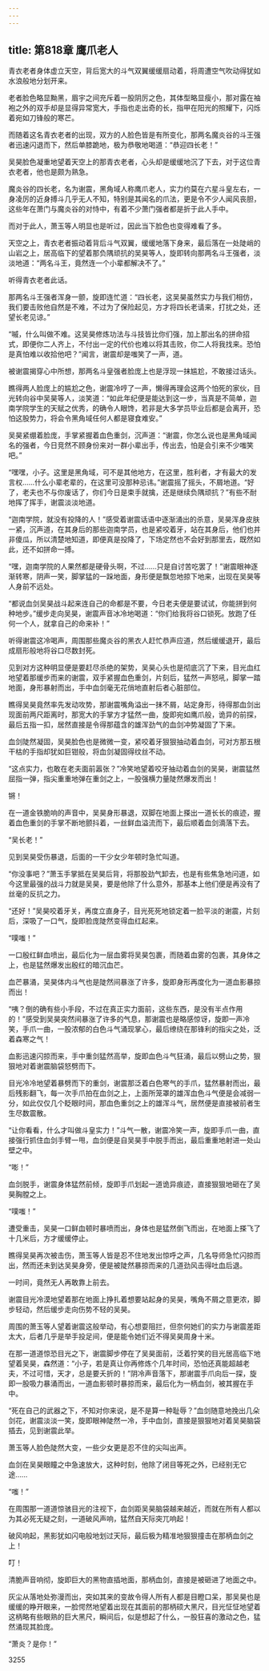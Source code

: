 ```yaml
---
---
---
```

title: 第818章 鹰爪老人
---



青衣老者身体虚立天空，背后宽大的斗气双翼缓缓扇动着，将周遭空气吹动得犹如水浪般地分划开来。

老者脸色略显黝黑，眉宇之间充斥着一股阴厉之色，其体型略显瘦小，那对露在袖袍之外的双手却是显得异常宽大，手指也走出奇的长，指甲在阳光的照耀下，闪烁着宛如刀锋般的寒芒。

而随着这名青衣老者的出现，双方的人脸色皆是有所变化，那两名魔炎谷的斗王强者迅速闪退而下，然后单膝跪地，极为恭敬地喝道：“恭迎四长老！”

吴昊脸色凝重地望着天空上的那青衣老者，心头却是缓缓地沉了下去，对于这位青衣老者，他也是颇为熟急。

魔炎谷的四长老，名为谢震，黑角域人称鹰爪老人，实力约莫在六星斗皇左右，一身凌厉的近身搏斗几乎无人不知，特别是其闻名的爪法，更是令不少人闻风丧胆，这些年在萧门与魔炎谷的对恃中，有着不少萧门强者都是折于此人手中。

而对于此人，萧玉等人明显也是听过，因此当下脸色也变得难看了多。

天空之上，青衣老者振动着背后斗气双翼，缓缓地落下身来，最后落在一处陡峭的山岩之上，居高临下的望着那负隅顽抗的吴昊等人，旋即转向那两名斗王强者，淡淡地道：“两名斗王，竟然连一个小辈都解决不了。”

听得青衣老者此话。

那两名斗王强者浑身一颤，旋即连忙道：“四长老，这吴昊虽然实力与我们相仿，我们要击败他自然是不难，不过为了保险起见，方才将四长老请来，打扰之处，还望长老见谅。”

“嘁，什么叫做不难。这吴昊修炼功法与斗技皆比你们强，加上那出名的拼命招式，即便你二人齐上，不付出一定的代价也难以将其击败，你二人将我找来。恐怕是真怕难以收拾他吧？”闻言，谢震却是嗤笑了一声，道。

被谢震揭穿心中所想，那两名斗皇强者脸庞上也是浮现一抹尴尬，不敢接过话头。

瞧得两人脸庞上的尴尬之色，谢震冷哼了一声，懒得再理会这两个怕死的家伙，目光转向谷中吴昊等人，淡笑道：“如此年纪便是能达到这一步，当真是不简单，迦南学院学生的天赋之优秀，的确令人眼馋，若非是大多学员毕业后都是会离开，恐怕这股势力，将会令黑角域任何人都是寝食难安。”

吴昊紧绷着脸庞，手掌紧握着血色重剑，沉声道：“谢震，你怎么说也是黑角域闻名的强者，今日竞然不顾身份来对一群小辈出手，传出去，怕是会引来不少嗤笑吧。”

“嘿嘿，小子。这里是黑角域，可不是其他地方，在这里，胜利者，才有最大的发言权……什么小辈老辈的，在这里可没那种忌讳。”谢震摇了摇头，不屑地道。“好了，老夫也不与你废话了，你们今日是束手就擒，还是继续负隅顽抗？”有些不耐地挥了挥手，谢震淡淡地道。

“迦南学院，就没有投降的人！”感受着谢震话语中逐渐涌出的杀意，吴昊浑身皮肤一紧，沉声道，在其身后的那些迦南学员，也是紧咬着牙，站在其身后，他们也并非傻瓜，所以清楚地知道，即便真是投降了，下场定然也不会好到那里去，既然如此，还不如拼命一搏。

“嘿，迦南学院的人果然都是硬骨头啊，不过……只是自讨苦吃罢了！”谢震眼神逐渐转寒，阴声一笑，脚掌猛的一跺地面，身形便是飘忽地掠下地来，出现在吴昊等人身前不远处。

“都说血剑吴昊战斗起来连自己的命都是不要，今日老夫便是要试试，你能拼到何种地步。”缓步走向吴昊，谢震声音冰冷地喝道：“你们给我将谷口锁死。放跑了任何一个人，就拿自己的命来补！”

听得谢震这冷喝声，周围那些魔炎谷的黑衣人赶忙恭声应道，然后缓缓退开，最后成扇形般地将谷口尽数封死。

见到对方这种明显便是要赶尽杀绝的架势，吴昊心头也是彻底沉了下来，目光血红地望着那缓步而来的谢震，双手紧握血色重剑，片刻后，猛然一声怒吼，脚掌一踏地面，身形暴射而出，手中血剑毫无花俏地直射后者心脏部位。

瞧得吴昊竟然率先发动攻势，那谢震嘴角溢出一抹不屑，站定身形，待得那血剑出现面前两尺距离时，那宽大的手掌方才猛然一曲，旋即宛如鹰爪般，诡异的前探，最后五指一扣，居然直接是令得那蕴含的雄浑劲气的血剑冲势凝固了下来。

血剑陡然凝固，吴昊脸色也是微微一变，紧咬着牙狠狠抽动着血剑，可对方那五根干枯的手指却犹如巨钳般，将血剑凝固得纹丝不动。

“这点实力，也敢在老夫面前嚣张？”冷笑地望着咬牙抽动着血剑的吴昊，谢震猛然屈指一弹，指尖重重地弹在重剑之上，一股强横力量陡然爆发而出！

锵！

在一道金铁脆响的声音中，吴昊身形暴退，双脚在地面上搽出一道长长的痕迹，握着血色重剑的手掌不断地颤抖着，一丝鲜血溢流而下，最后顺着血剑滴落下去。

“吴长老！”

见到吴昊受伤暴退，后面的一干少女少年顿时急忙叫道。

“你没事吧？”萧玉手掌抵在吴昊后背，将那股劲气卸去，也是有些焦急地问道，如今这里最强的战斗力就是吴昊，要是他除了什么意外，那基本上他们便是再没有了丝毫的反抗之力。

“还好！”吴昊咬着牙关，再度立直身子，目光死死地锁定着一脸平淡的谢震，片刻后，深吸了一口气，旋即脸庞陡然变得血红起来。

“噗嗤！”

一口殷红鲜血喷出，最后化为一层血雾将吴昊包裹，而随着血雾的包裹，其身体之上，也是猛然爆发出殷红的暗沉血芒。

血芒暴涌，吴昊体内斗气也是陡然间暴涨了许多，旋即身形再度化为一道血影暴掠而出！

“咦？倒的确有些小手段，不过在真正实力面前，这些东西，是没有半点作用的！”感受到吴昊突然间暴涨了许多的气息，那谢震也是略感惊讶，旋即一声冷笑，手爪一曲，一股浓郁的白色斗气涌现掌心，最后缭绕在那锋利的指尖之处，泛着森寒之气！

血影迅速闪掠而来，手中重剑猛然高举，旋即血色斗气狂涌，最后以劈山之势，狠狠地对着谢震脑袋怒劈而下。

目光冷冷地望着暴劈而下的重剑，谢震那泛着白色寒气的手爪，猛然暴射而出，最后残影翻飞，每一次手爪拍在血剑之上，上面所笼罩的雄浑血色斗气便是会减弱一分，如此仅仅几个眨眼时间，那血色重剑之上的雄浑斗气，居然便是直接被前者生生尽数震散。

“让你看看，什么才叫做斗皇实力！”斗气一散，谢震冷笑一声，旋即手爪一曲，直接强行抓住血剑手臂一甩，血剑便是自吴昊手中脱手而出，最后重重地射进一处山壁之中。

“嘭！”

血剑脱手，谢震身体猛然前倾，旋即手爪划起一道诡异痕迹，直接狠狠地砸在了吴昊胸膛之上。

“噗嗤！”

遭受重击，吴昊一口鲜血顿时暴喷而出，身体也是猛然倒飞而出，在地面上搽飞了十几米后，方才缓缓停止。

瞧得吴昊再次被击伤，萧玉等人皆是忍不住地发出惊呼之声，几名导师急忙闪掠而出，然而还未到达吴昊身旁，便是被陡然暴掠而来的几道劲风击得吐血后退。

一时间，竟然无人再敢靠上前去。

谢震目光冷漠地望着那在地面上挣扎着想要站起身的吴昊，嘴角不屑之意更浓，脚步轻动，然后缓步走向伤势不轻的吴昊。

周围的萧玉等人望着谢震这般举动，有心想耍阻拦，但奈何她们的实力与谢震差距太大，后者几乎是举手投足间，便是能令她们近不得吴昊周身十米。

在那一道道惊恐目光之下，谢震脚步停在了吴昊面前，泛着狞笑的目光居高临下地望着吴昊，森然道：“小子，若是真让你再修炼个几年时间，恐怕还真能超越老夫，不过可惜，天才，总是要夭折的！”阴冷声音落下，那谢震手爪向后一探，旋即一股吸力暴涌而出，一道血影顿时暴掠而来，最后化为一柄血剑，被其握在手中。

“死在自己的武器之下，不知对你来说，是不是算一种耻辱？”血剑随意地挽出几朵剑花，谢震淡淡一笑，旋即眼神陡然一冷，手中血剑，直接是狠狠地对着吴昊脑袋插去，见到谢震此举。

萧玉等人脸色陡然大变，一些少女更是忍不住的尖叫出声。

血剑在吴昊眼瞳之中急速放大，这种时刻，他除了闭目等死之外，已经别无它途……

“嗤！”

在周围那一道道惊骇目光的注视下，血剑距吴昊脑袋越来越近，而就在所有人都以为其必死无疑之刻，一道破风声响，猛然自天际突兀响起！

破风响起，黑影犹如闪电般地划过天际，最后极为精准地狠狠撞击在那柄血剑之上！

叮！

清脆声音响彻，旋即巨大的黑物直插地面，那柄血剑，直接是被砸进了地面之中。

灰尘从落地处弥漫而出，突如其来的变故令得人所有人都是目瞪口呆，那吴昊也是缓缓的睁开眼来，一脸愕然地望着出现在其面前的那柄硕大黑尺，目光怔怔地望着这柄略有些眼熟的巨大黑尺，瞬间后，似是想起了什么，一股狂喜的激动之色，猛然涌现其脸庞。

“萧炎？是你！”





3255